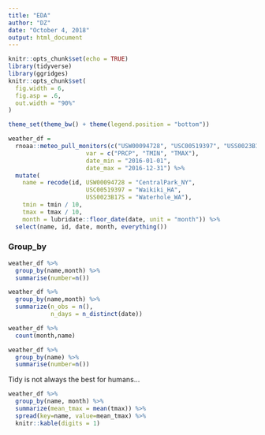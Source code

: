 ```yaml
---
title: "EDA"
author: "DZ"
date: "October 4, 2018"
output: html_document
---
```


```r
knitr::opts_chunk$set(echo = TRUE)
library(tidyverse)
library(ggridges)
knitr::opts_chunk$set(
  fig.width = 6,
  fig.asp = .6,
  out.width = "90%"
)

theme_set(theme_bw() + theme(legend.position = "bottom"))
```

```r
weather_df = 
  rnoaa::meteo_pull_monitors(c("USW00094728", "USC00519397", "USS0023B17S"),
                      var = c("PRCP", "TMIN", "TMAX"), 
                      date_min = "2016-01-01",
                      date_max = "2016-12-31") %>%
  mutate(
    name = recode(id, USW00094728 = "CentralPark_NY", 
                      USC00519397 = "Waikiki_HA",
                      USS0023B17S = "Waterhole_WA"),
    tmin = tmin / 10,
    tmax = tmax / 10,
    month = lubridate::floor_date(date, unit = "month")) %>%
  select(name, id, date, month, everything())

```

### Group_by
```r
weather_df %>% 
  group_by(name,month) %>% 
  summarise(number=n())

weather_df %>% 
  group_by(name,month) %>% 
  summarize(n_obs = n(),
            n_days = n_distinct(date))

weather_df %>% 
  count(month,name)

weather_df %>% 
  group_by(name) %>% 
  summarise(number=n())
```

Tidy is not always the best for humans...
```r
weather_df %>%
  group_by(name, month) %>%
  summarize(mean_tmax = mean(tmax)) %>%
  spread(key=name, value=mean_tmax) %>% 
  knitr::kable(digits = 1)
```

